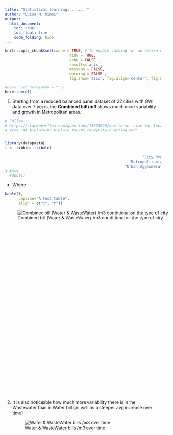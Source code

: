 ```yaml
---
title: "Statistical learning: ...... "
author: "Luisa M. Mimmi"
output:
  html_document:
    toc: true
    toc_float: true
    code_folding: hide
---
```




```r
knitr::opts_chunk$set(cache = TRUE, # To enable caching for an entire document
							 tidy = TRUE, 
							 echo = FALSE , 
							 results='asis',  
							 message = FALSE, 
							 warning = FALSE , 
							 fig.show='asis', fig.align='center', fig.width=6, fig.height=6)

#here::set_here(path = ".")
here::here()
```



1. Starting from a reduced balanced panel dataset of 22 cities with GWI data over 7 years, the **Combined bill /m3** shows much more variability and growth in Metropolitan areas. 

```r
# Follow 
# https://stackoverflow.com/questions/15625990/how-to-set-size-for-local-image-using-knitr-for-markdown
# From '04_Explore/05_Explore_Pop-Price-ByCity-OverTime.Rmd'


library(datapasta)
t <- tibble::tribble(
                                                                         ~f,   ~n,
                                                              "City Proper",   7L,
                                                        "Metropolitan area", 127L,
                                                      "Urban Agglomeration",  12L
) #%>%
  #dput()
```

+ Where 
```r
kable(t, 
      caption="A test table", 
      align = c("c", "r"))
```



<div style="width:800px; height:600px">
![Combined bill (Water & WasteWater) /m3 conditional on the type of city](.././05_Output/01_PanelCoplotStatType.png)
</div>

<!-- ![Combined bill (Water & WasteWater) /m3 conditional on the type of city](.././05_Output/01_PanelCoplotStatType.png){width=80%} -->

2. It is also noticeable how much more variability there is in the Wastewater than in Water bill (as well as a steeper avg increase over time)
<div style="width:800px; height:8600px">
![Water & WasteWater bills /m3 over time](.././05_Output/02_BoxplotTime.png)
</div>


